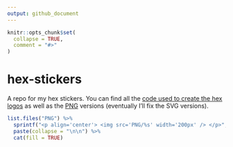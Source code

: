 ```yaml
---
output: github_document
---
```


<!-- README.md is generated from README.Rmd. Please edit that file -->

```r
knitr::opts_chunk$set(
  collapse = TRUE,
  comment = "#>"
)
```
# hex-stickers

A repo for my hex stickers. You can find all the [code used to create the hex logos](code.R) 
as well as the [PNG](PNG) versions (eventually I'll fix the SVG versions).

```r
list.files("PNG") %>% 
  sprintf("<p align='center'> <img src='PNG/%s' width='200px' /> </p>", .) %>%
  paste(collapse = "\n\n") %>% 
  cat(fill = TRUE)
```
